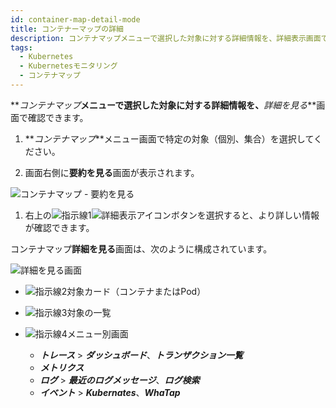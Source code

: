 ```yaml
---
id: container-map-detail-mode
title: コンテナーマップの詳細
description: コンテナマップメニューで選択した対象に対する詳細情報を、詳細表示画面で確認できます。
tags:
  - Kubernetes
  - Kubernetesモニタリング
  - コンテナマップ
---
```


**_コンテナマップ_**メニューで選択した対象に対する詳細情報を、**_詳細を見る_**画面で確認できます。

1.  **_コンテナマップ_**メニュー画面で特定の対象（個別、集合）を選択してください。 

2.  画面右側に**要約を見る**画面が表示されます。 

  ![コンテナマップ - 要約を見る](/img/kube-container-map-detail-button.png)

1.  右上の![指示線1](/img/number-01.png)![詳細表示アイコン](/img/ico-detail-mode.svg)ボタンを選択すると、より詳しい情報が確認できます。

コンテナマップ**詳細を見る**画面は、次のように構成されています。

![詳細を見る画面](/img/container-map-detail-mode-desc.png)

-   ![指示線2](/img/number-02.png)対象カード（コンテナまたはPod）

-   ![指示線3](/img/number-03.png)対象の一覧

-   ![指示線4](/img/number-04.png)メニュー別画面
    -   **_トレース_** > **_ダッシュボード_**、**_トランザクション一覧_**
    -   **_メトリクス_**
    -   **_ログ_** > **_最近のログメッセージ_**、**_ログ検索_**
    -   **_イベント_** > **_Kubernates_**、**_WhaTap_**
